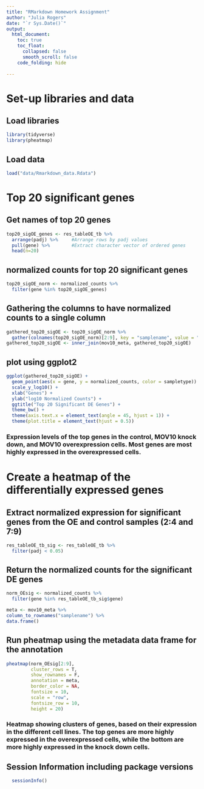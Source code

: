 ```yaml
---
title: "RMarkdown Homework Assignment"
author: "Julia Rogers"
date: "`r Sys.Date()`"
output: 
  html_document: 
    toc: true
    toc_float: 
      collapsed: false
      smooth_scroll: false
    code_folding: hide
    
---
```



# Set-up libraries and data

## Load libraries
```r
library(tidyverse)
library(pheatmap)
```



## Load data

```r
load("data/Rmarkdown_data.Rdata")
```

# Top 20 significant genes

## Get names of top 20 genes
```r
top20_sigOE_genes <- res_tableOE_tb %>% 
  arrange(padj) %>% 	#Arrange rows by padj values
  pull(gene) %>% 		#Extract character vector of ordered genes
  head(n=20)	
```



## normalized counts for top 20 significant genes
```r

top20_sigOE_norm <- normalized_counts %>%
  filter(gene %in% top20_sigOE_genes)
```


## Gathering the columns to have normalized counts to a single column
```r
gathered_top20_sigOE <- top20_sigOE_norm %>%
  gather(colnames(top20_sigOE_norm)[2:9], key = "samplename", value = "normalized_counts")
gathered_top20_sigOE <- inner_join(mov10_meta, gathered_top20_sigOE)
```



## plot using ggplot2
```r
ggplot(gathered_top20_sigOE) +
  geom_point(aes(x = gene, y = normalized_counts, color = sampletype)) +
  scale_y_log10() +
  xlab("Genes") +
  ylab("log10 Normalized Counts") +
  ggtitle("Top 20 Significant DE Genes") +
  theme_bw() +
  theme(axis.text.x = element_text(angle = 45, hjust = 1)) +
  theme(plot.title = element_text(hjust = 0.5))
```

### Expression levels of the top genes in the control, MOV10 knock down, and MOV10 overexpression cells. Most genes are most highly expressed in the overexpressed cells. 

# Create a heatmap of the differentially expressed genes

## Extract normalized expression for significant genes from the OE and control samples (2:4 and 7:9)
```r
res_tableOE_tb_sig <- res_tableOE_tb %>%
  filter(padj < 0.05)
```
## Return the normalized counts for the significant DE genes
```r
norm_OEsig <- normalized_counts %>% 
  filter(gene %in% res_tableOE_tb_sig$gene) 

meta <- mov10_meta %>%
column_to_rownames("samplename") %>%
data.frame()
```

## Run pheatmap using the metadata data frame for the annotation
```r
pheatmap(norm_OEsig[2:9], 
         cluster_rows = T, 
         show_rownames = F,
         annotation = meta, 
         border_color = NA, 
         fontsize = 10, 
         scale = "row", 
         fontsize_row = 10, 
         height = 20)
```

### Heatmap showing clusters of genes, based on their expression in the different cell lines. The top genes are more highly expressed in the overexpressed cells, while the bottom are more highly expressed in the knock down cells. 

## Session Information including package versions
```r
  sessionInfo()
```
